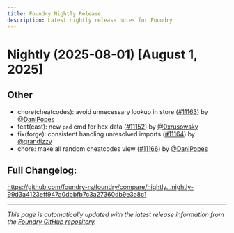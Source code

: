 ```yaml
---
title: Foundry Nightly Release
description: Latest nightly release notes for Foundry
---
```


# Nightly (2025-08-01) [August 1, 2025]


## Other

- chore(cheatcodes): avoid unnecessary lookup in store ([#11163](https://github.com/foundry-rs/foundry/pull/11163)) by [@DaniPopes](https://github.com/DaniPopes)
- feat(cast): new `pad` cmd for hex data ([#11152](https://github.com/foundry-rs/foundry/pull/11152)) by [@0xrusowsky](https://github.com/0xrusowsky)
- fix(forge): consistent handling unresolved imports ([#11164](https://github.com/foundry-rs/foundry/pull/11164)) by [@grandizzy](https://github.com/grandizzy)
- chore: make all random cheatcodes view ([#11166](https://github.com/foundry-rs/foundry/pull/11166)) by [@DaniPopes](https://github.com/DaniPopes)

## Full Changelog:
 https://github.com/foundry-rs/foundry/compare/nightly...nightly-99d3a4123eff947a0dbbfb7c3a27360db9e3a8c1

---

*This page is automatically updated with the latest release information from the [Foundry GitHub repository](https://github.com/foundry-rs/foundry/releases).*
